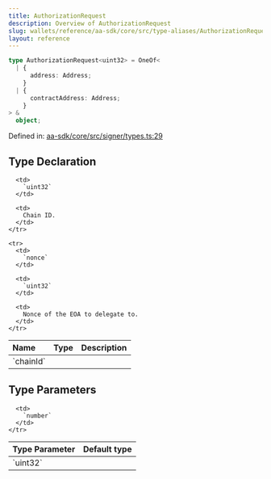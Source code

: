 ```yaml
---
title: AuthorizationRequest
description: Overview of AuthorizationRequest
slug: wallets/reference/aa-sdk/core/src/type-aliases/AuthorizationRequest
layout: reference
---
```


```ts
type AuthorizationRequest<uint32> = OneOf<
  | {
      address: Address;
    }
  | {
      contractAddress: Address;
    }
> &
  object;
```

Defined in: [aa-sdk/core/src/signer/types.ts:29](https://github.com/alchemyplatform/aa-sdk/blob/4987bdd63823427c48ec21401b71fa3cfc2d0675/aa-sdk/core/src/signer/types.ts#L29)

## Type Declaration

<table>
  <thead>
    <tr>
      <th align="left">Name</th>
      <th align="left">Type</th>
      <th align="left">Description</th>
    </tr>
  </thead>

  <tbody>
    <tr>
      <td>
        `chainId`
      </td>

      <td>
        `uint32`
      </td>

      <td>
        Chain ID.
      </td>
    </tr>

    <tr>
      <td>
        `nonce`
      </td>

      <td>
        `uint32`
      </td>

      <td>
        Nonce of the EOA to delegate to.
      </td>
    </tr>

  </tbody>
</table>

## Type Parameters

<table>
  <thead>
    <tr>
      <th align="left">Type Parameter</th>
      <th align="left">Default type</th>
    </tr>
  </thead>

  <tbody>
    <tr>
      <td>
        `uint32`
      </td>

      <td>
        `number`
      </td>
    </tr>

  </tbody>
</table>
